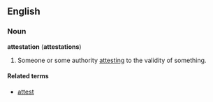 ==English==

===Noun===
'''attestation''' ('''attestations''')
#Someone or some authority [[attest]]ing to the validity of something.

====Related terms====
*[[attest]]